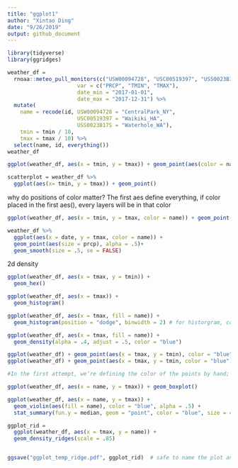 ```yaml
---
title: "ggplot1"
author: "Xintao Ding"
date: "9/26/2019"
output: github_document
---
```


```r
library(tidyverse)
library(ggridges)

weather_df = 
  rnoaa::meteo_pull_monitors(c("USW00094728", "USC00519397", "USS0023B17S"),
                      var = c("PRCP", "TMIN", "TMAX"), 
                      date_min = "2017-01-01",
                      date_max = "2017-12-31") %>%
  mutate(
    name = recode(id, USW00094728 = "CentralPark_NY", 
                      USC00519397 = "Waikiki_HA",
                      USS0023B17S = "Waterhole_WA"),
    tmin = tmin / 10,
    tmax = tmax / 10) %>%
  select(name, id, everything())
weather_df

```

```r
ggplot(weather_df, aes(x = tmin, y = tmax)) + geom_point(aes(color = name), alpha = .4) + geom_smooth(se = FALSE) + facet_grid(. ~ name)  # creating plot and printing at the same point
```


```r
scatterplot = weather_df %>% 
  ggplot(aes(x= tmin, y = tmax)) + geom_point()
```

why do positions of color matter? The first aes define everything, if color placed in the first aes(), every layers will be in that color

```r
ggplot(weather_df, aes(x = tmin, y = tmax, color = name)) + geom_point(alpha = .4) +geom_smooth(se = FALSE) + facet_grid(. ~ name)
```

```r
weather_df %>% 
  ggplot(aes(x = date, y = tmax, color = name)) +
  geom_point(aes(size = prcp), alpha = .5)+
  geom_smooth(size = .5, se = FALSE)
```

2d density
```r
ggplot(weather_df, aes(x = tmax, y = tmin)) + 
  geom_hex()
```

```r
ggplot(weather_df, aes(x = tmax)) + 
  geom_histogram()
```

```r
ggplot(weather_df, aes(x = tmax, fill = name)) + 
  geom_histogram(position = "dodge", binwidth = 2) # for historgram, color is the out color, while fill is inside the bar color
```
```r
ggplot(weather_df, aes(x = tmax, fill = name)) + 
  geom_density(alpha = .4, adjust = .5, color = "blue")
```

```r
ggplot(weather_df) + geom_point(aes(x = tmax, y = tmin), color = "blue")
ggplot(weather_df) + geom_point(aes(x = tmax, y = tmin, color = "blue")) 

#In the first attempt, we’re defining the color of the points by hand; In the second attempt, we’re implicitly creating a color variable that has the value blue everywhere; ggplot is then assigning colors according to this variable using the default color scheme.


```

```r
ggplot(weather_df, aes(x = name, y = tmax)) + geom_boxplot()
```

```r
ggplot(weather_df, aes(x = name, y = tmax)) + 
  geom_violin(aes(fill = name), color = "blue", alpha = .5) + 
  stat_summary(fun.y = median, geom = "point", color = "blue", size = 4)
```

```r
ggplot_rid = 
  ggplot(weather_df, aes(x = tmax, y = name)) + 
  geom_density_ridges(scale = .85)


ggsave("ggplot_temp_ridge.pdf", ggplot_rid)  # safe to name the plot and then save
```

